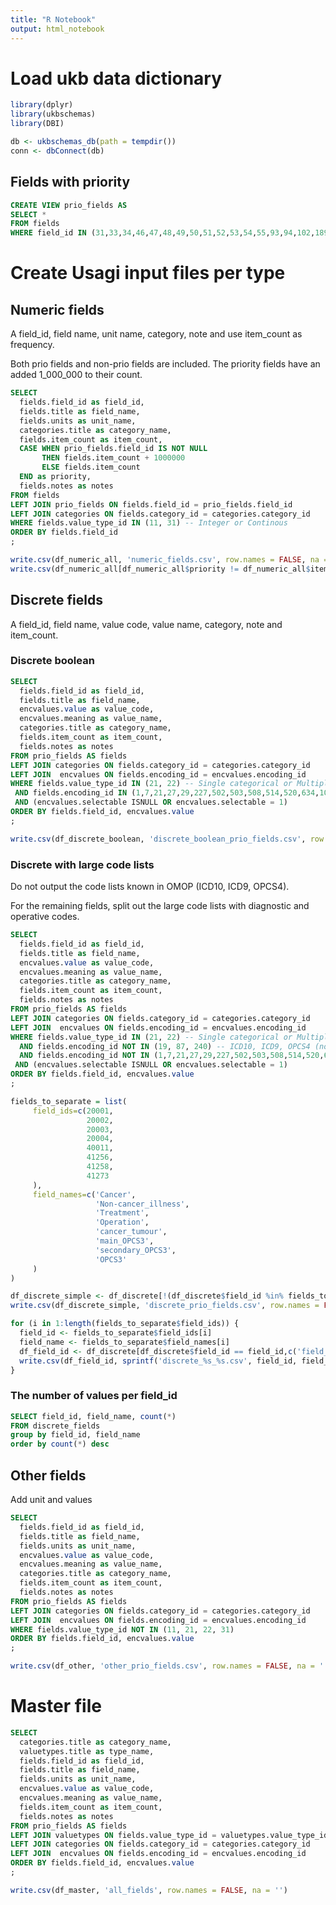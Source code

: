 ```yaml
---
title: "R Notebook"
output: html_notebook
---
```


# Load ukb data dictionary
```r
library(dplyr)
library(ukbschemas)
library(DBI)

db <- ukbschemas_db(path = tempdir())
conn <- dbConnect(db)
```

## Fields with priority
```sql
CREATE VIEW prio_fields AS 
SELECT *
FROM fields
WHERE field_id IN (31,33,34,46,47,48,49,50,51,52,53,54,55,93,94,102,189,190,191,1558,2335,2443,2453,2463,2473,2492,2724,2734,2744,2754,2764,2774,2784,2794,2804,2814,2824,2834,2844,2966,2976,2986,3062,3063,3064,3160,3536,3546,3786,3894,3992,4012,4022,4041,4056,4079,4080,4194,4689,4700,20001,20002,20003,20004,20006,20007,20008,20009,20010,30000,30001,30002,30003,30004,30010,30011,30012,30013,30014,30020,30021,30022,30023,30024,30030,30031,30032,30033,30034,30040,30041,30042,30043,30044,30050,30051,30052,30053,30054,30060,30061,30062,30063,30064,30070,30071,30072,30073,30074,30080,30081,30082,30083,30084,30090,30091,30092,30093,30094,30100,30101,30102,30103,30104,30110,30111,30112,30113,30114,30120,30121,30122,30123,30124,30130,30131,30132,30133,30134,30140,30141,30142,30143,30144,30150,30151,30152,30153,30154,30160,30161,30162,30163,30164,30170,30171,30172,30173,30174,30180,30181,30182,30183,30184,30190,30191,30192,30193,30194,30200,30201,30202,30203,30204,30210,30211,30212,30213,30214,30220,30221,30222,30223,30224,30230,30231,30232,30233,30234,30240,30241,30242,30243,30244,30250,30251,30252,30253,30254,30260,30261,30262,30263,30264,30270,30271,30272,30273,30274,30280,30281,30282,30283,30284,30290,30291,30292,30293,30294,30300,30301,30302,30303,30304,30314,30324,30334,30344,30354,30364,30374,30384,30394,30404,30414,30424,30500,30502,30503,30505,30510,30512,30513,30515,30520,30522,30523,30525,30530,30532,30533,30535,30600,30601,30602,30603,30604,30605,30606,30610,30611,30612,30613,30614,30615,30616,30620,30621,30622,30623,30624,30625,30626,30630,30631,30632,30633,30634,30635,30636,30640,30641,30642,30643,30644,30645,30646,30650,30651,30652,30653,30654,30655,30656,30660,30661,30662,30663,30664,30665,30666,30670,30671,30672,30673,30674,30675,30676,30680,30681,30682,30683,30684,30685,30686,30690,30691,30692,30693,30694,30695,30696,30700,30701,30702,30703,30704,30705,30706,30710,30711,30712,30713,30714,30715,30716,30720,30721,30722,30723,30724,30725,30726,30730,30731,30732,30733,30734,30735,30736,30740,30741,30742,30743,30744,30745,30746,30750,30751,30753,30754,30755,30756,30760,30761,30762,30763,30764,30765,30766,30770,30771,30772,30773,30774,30775,30776,30780,30781,30782,30783,30784,30785,30786,30790,30791,30792,30793,30794,30795,30796,30800,30801,30802,30803,30804,30805,30806,30810,30811,30812,30813,30814,30815,30816,30820,30821,30822,30823,30824,30825,30826,30830,30831,30832,30833,30834,30835,30836,30840,30841,30842,30843,30844,30845,30846,30850,30851,30852,30853,30854,30855,30856,30860,30861,30862,30863,30864,30865,30866,30870,30871,30872,30873,30874,30875,30876,30880,30881,30882,30883,30884,30885,30886,30890,30891,30892,30893,30894,30895,30896,30897,40000,40001,40002,40005,40006,40007,40008,40009,40010,40011,40012,40013,40014,40015,40016,40017,40018,40019,40020,40021,40022,40425,41149,41200,41201,41202,41203,41204,41205,41206,41207,41208,41209,41210,41211,41212,41213,41231,41232,41234,41235,41256,41257,41258,41259,41260,41261,41262,41263,41270,41271,41272,41273,41280,41281,41282,41283)
```

# Create Usagi input files per type
## Numeric fields
A field_id, field name, unit name, category, note and use item_count as frequency.

Both prio fields and non-prio fields are included. 
The priority fields have an added 1_000_000 to their count.

```sql
SELECT 
  fields.field_id as field_id, 
  fields.title as field_name, 
  fields.units as unit_name,
  categories.title as category_name,
  fields.item_count as item_count,
  CASE WHEN prio_fields.field_id IS NOT NULL
       THEN fields.item_count + 1000000
       ELSE fields.item_count
  END as priority,
  fields.notes as notes
FROM fields
LEFT JOIN prio_fields ON fields.field_id = prio_fields.field_id
LEFT JOIN categories ON fields.category_id = categories.category_id
WHERE fields.value_type_id IN (11, 31) -- Integer or Continous
ORDER BY fields.field_id
;
```

```R
write.csv(df_numeric_all, 'numeric_fields.csv', row.names = FALSE, na = '')
write.csv(df_numeric_all[df_numeric_all$priority != df_numeric_all$item_count,], 'numeric_prio_fields.csv', row.names = FALSE, na = '')
```


## Discrete fields
A field_id, field name, value code, value name, category, note and item_count.

### Discrete boolean
```sql
SELECT
  fields.field_id as field_id, 
  fields.title as field_name, 
  encvalues.value as value_code,
  encvalues.meaning as value_name,
  categories.title as category_name,
  fields.item_count as item_count,
  fields.notes as notes
FROM prio_fields AS fields
LEFT JOIN categories ON fields.category_id = categories.category_id
LEFT JOIN  encvalues ON fields.encoding_id = encvalues.encoding_id
WHERE fields.value_type_id IN (21, 22) -- Single categorical or Multiple categorical
 AND fields.encoding_id IN (1,7,21,27,29,227,502,503,508,514,520,634,1021,1022,8708,100008,100009,100010,100264,100267,100273,100280,100345,100349,100352,100416,100563,100564,100579,100599,100617,100631,100640,100668) -- All encodings with Yes/No
 AND (encvalues.selectable ISNULL OR encvalues.selectable = 1) 
ORDER BY fields.field_id, encvalues.value
;
```

```R
write.csv(df_discrete_boolean, 'discrete_boolean_prio_fields.csv', row.names = FALSE, na = '')
```

### Discrete with large code lists
Do not output the code lists known in OMOP (ICD10, ICD9, OPCS4).

For the remaining fields, split out the large code lists with diagnostic and operative codes.
```sql
SELECT 
  fields.field_id as field_id, 
  fields.title as field_name, 
  encvalues.value as value_code,
  encvalues.meaning as value_name,
  categories.title as category_name,
  fields.item_count as item_count,
  fields.notes as notes
FROM prio_fields AS fields
LEFT JOIN categories ON fields.category_id = categories.category_id
LEFT JOIN  encvalues ON fields.encoding_id = encvalues.encoding_id
WHERE fields.value_type_id IN (21, 22) -- Single categorical or Multiple categorical
  AND fields.encoding_id NOT IN (19, 87, 240) -- ICD10, ICD9, OPCS4 (note, OPCS3 is not OMOPed yet)
  AND fields.encoding_id NOT IN (1,7,21,27,29,227,502,503,508,514,520,634,1021,1022,8708,100008,100009,100010,100264,100267,100273,100280,100345,100349,100352,100416,100563,100564,100579,100599,100617,100631,100640,100668)
 AND (encvalues.selectable ISNULL OR encvalues.selectable = 1) 
ORDER BY fields.field_id, encvalues.value
;
```


```R
fields_to_separate = list(
     field_ids=c(20001, 
                 20002,
                 20003,
                 20004,
                 40011,
                 41256,
                 41258,
                 41273
     ),
     field_names=c('Cancer',
                   'Non-cancer_illness',
                   'Treatment',
                   'Operation',
                   'cancer_tumour',
                   'main_OPCS3',
                   'secondary_OPCS3',
                   'OPCS3'
     )
)

df_discrete_simple <- df_discrete[!(df_discrete$field_id %in% fields_to_separate$field_ids),]
write.csv(df_discrete_simple, 'discrete_prio_fields.csv', row.names = FALSE, na = '')

for (i in 1:length(fields_to_separate$field_ids)) {
  field_id <- fields_to_separate$field_ids[i]
  field_name <- fields_to_separate$field_names[i]
  df_field_id <- df_discrete[df_discrete$field_id == field_id,c('field_id','value_code','value_name')]
  write.csv(df_field_id, sprintf('discrete_%s_%s.csv', field_id, field_name), row.names = FALSE, na = '')
}

```

### The number of values per field_id
```sql
SELECT field_id, field_name, count(*)
FROM discrete_fields
group by field_id, field_name
order by count(*) desc
```

## Other fields
Add unit and values
```sql
SELECT 
  fields.field_id as field_id, 
  fields.title as field_name, 
  fields.units as unit_name,
  encvalues.value as value_code,
  encvalues.meaning as value_name,
  categories.title as category_name,
  fields.item_count as item_count,
  fields.notes as notes
FROM prio_fields AS fields
LEFT JOIN categories ON fields.category_id = categories.category_id
LEFT JOIN  encvalues ON fields.encoding_id = encvalues.encoding_id
WHERE fields.value_type_id NOT IN (11, 21, 22, 31)
ORDER BY fields.field_id, encvalues.value
;
```

```R
write.csv(df_other, 'other_prio_fields.csv', row.names = FALSE, na = '')
```

# Master file
```sql
SELECT 
  categories.title as category_name,
  valuetypes.title as type_name,
  fields.field_id as field_id, 
  fields.title as field_name, 
  fields.units as unit_name,
  encvalues.value as value_code,
  encvalues.meaning as value_name,
  fields.item_count as item_count,
  fields.notes as notes
FROM prio_fields AS fields
LEFT JOIN valuetypes ON fields.value_type_id = valuetypes.value_type_id
LEFT JOIN categories ON fields.category_id = categories.category_id
LEFT JOIN  encvalues ON fields.encoding_id = encvalues.encoding_id
ORDER BY fields.field_id, encvalues.value
;
```

```R
write.csv(df_master, 'all_fields', row.names = FALSE, na = '')
```
